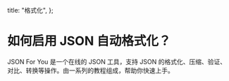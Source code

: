 
  title: "格式化",
};

# 如何启用 JSON 自动格式化？

JSON For You 是一个在线的 JSON 工具，支持 JSON 的格式化、压缩、验证、对比、转换等操作。由一系列的教程组成，帮助你快速上手。

<Refer />
